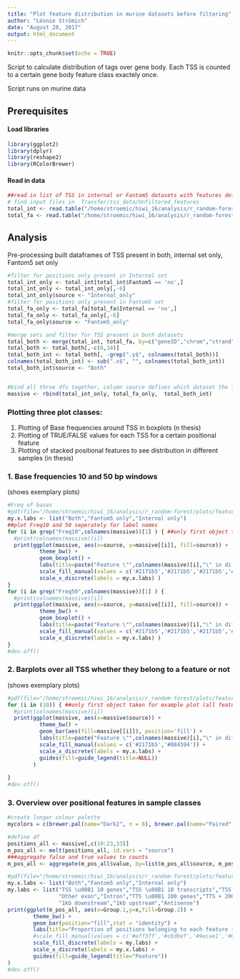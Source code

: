 ```yaml
---
title: "Plot feature distribution in murine datasets before filtering"
author: "Léonie Strömich"
date: "August 28, 2017"
output: html_document
---
```


```r
knitr::opts_chunk$set(echo = TRUE)
```

Script to calculate distribution of tags over gene body. Each TSS is counted to a certain gene body feature class exactely once. 

Script runs on murine data

## Prerequisites
#### Load libraries

```r
library(ggplot2)
library(dplyr)
library(reshape2)
library(RColorBrewer)
```

#### Read in data 

```r
##read in list of TSS in internal or Fantom5 datasets with features defined
# find input files in  Transfer/tss_data/Unfiltered_features
total_int <- read.table("/home/stroemic/hiwi_16/analysis/r_random-forest/features_internal_data_mm9.csv", sep=",", header = TRUE)
total_fa <- read.table("/home/stroemic/hiwi_16/analysis/r_random-forest/features_fantom5_data_mm9.csv", sep=",", header = TRUE)


```

## Analysis

Pre-processing
built dataframes of TSS present in both, internal set only, Fantom5 set only
```r
#filter for positions only present in Internal set
total_int_only <- total_int[total_int$Fantom5 == 'no',]
total_int_only <- total_int_only[,-6]
total_int_only$source <- "Internal_only"
#filter for positions only present in Fantom5 set
total_fa_only <- total_fa[total_fa$Internal == 'no',]
total_fa_only <- total_fa_only[,-6]
total_fa_only$source <- "Fantom5_only"

#merge sets and filter for TSS present in both datasets
total_both <- merge(total_int, total_fa, by=c("geneID","chrom","strand", "start", "end") )
total_both <- total_both[,-c(6,34)]
total_both_int <- total_both[, -grep(".y$", colnames(total_both))]
colnames(total_both_int) <- sub(".x$", "", colnames(total_both_int))
total_both_int$source <- "Both"


#bind all three dfs together, column source defines which dataset the TSS is one
massive <- rbind(total_int_only, total_fa_only,  total_both_int)

```


### Plotting three plot classes:

1. Plotting of Base frequencies around TSS in boxplots (n thesis)
2. Plotting of TRUE/FALSE values for each TSS for a certain positional feature
3. Plotting of stacked positional features to see distribution in different samples (in thesis)

### 1. Base frequencies 10 and 50 bp windows
(shows exemplary plots)
```r
#Freq of bases
#pdf(file="/home/stroemic/hiwi_16/analysis/r_random-forest/plots/features_Freq_bases.pdf")
my.x.labs <- list("Both","Fantom5 only","Internal only")
##plot Freq10 and 50 seperately for label names
for (i in grep("Freq10",colnames(massive))[1] ) { ##only first object taken for example plot
  #print(colnames(massive)[i])
  print(ggplot(massive, aes(x=source, y=massive[[i]], fill=source)) + 
          theme_bw() +
          geom_boxplot() + 
          labs(title=paste("Feature \"",colnames(massive)[i],"\" in different datasets", sep = ""), x ="", y =paste("Counts of base ",tail(strsplit(colnames(massive)[i],"")[[1]], n=1)," in 10bp window",sep="") ) +
          scale_fill_manual(values = c('#2171b5','#2171b5','#2171b5','#2171b5'), guide=FALSE) +
          scale_x_discrete(labels = my.x.labs) )
}
for (i in grep("Freq50",colnames(massive))[1] ) {
  #print(colnames(massive)[i])
  print(ggplot(massive, aes(x=source, y=massive[[i]], fill=source)) + 
          theme_bw() +
          geom_boxplot() + 
          labs(title=paste("Feature \"",colnames(massive)[i],"\" in different datasets", sep = ""), x ="", y =paste("Counts of base ",tail(strsplit(colnames(massive)[i],"")[[1]], n=1)," in 50bp window",sep="")) +
          scale_fill_manual(values = c('#2171b5','#2171b5','#2171b5','#2171b5'), guide=FALSE) +
          scale_x_discrete(labels = my.x.labs) )
}
#dev.off()
```
### 2. Barplots over all TSS whether they belong to a feature or not
(shows exemplary plots)
```r
#pdf(file="/home/stroemic/hiwi_16/analysis/r_random-forest/plots/features_absolut_positions.pdf")
for (i in (10)) { ##only first object taken for example plot (all features: set to 10:23 == colnumbers) 
  #print(colnames(massive)[i])
  print(ggplot(massive, aes(x=massive$source)) + 
          theme_bw() +
          geom_bar(aes(fill=massive[[i]]), position='fill') +
          labs(title=paste("Feature \"",colnames(massive)[i],"\" in different datasets", sep = ""), x ="", y =colnames(massive)[i] ) +
          scale_fill_manual(values = c('#2171b5','#084594')) +
          scale_x_discrete(labels = my.x.labs) +
          guides(fill=guide_legend(title=NULL))
        )
  
}
#dev.off()

```
### 3. Overview over positional features in sample classes

```r
#create longer colour palette
mycolors = c(brewer.pal(name="Dark2", n = 8), brewer.pal(name="Paired", n = 6))

#define df
positions_all <- massive[,c(10:23,33)]
m_pos_all <- melt(positions_all, id.vars = "source")
###aggregate false and true values to counts
m_pos_all <- aggregate(m_pos_all$value, by=list(m_pos_all$source, m_pos_all$variable), FUN=sum )

#pdf(file="/home/stroemic/hiwi_16/analysis/r_random-forest/plots/features_absolute_positions_counts_proportions.pdf")
my.x.labs <- list("Both","Fantom5 only","Internal only")
my.labs <- list("TSS \u00B1 10 genes","TSS \u00B1 10 transcripts","TSS \u00B1 100 genes","TSS \u00B1 100 transcripts","First exon",
                "Other exon","Intron","TTS \u00B1 100 genes","TTS + 200 genes", "TTS \u00B1 100 transcripts","TTS + 200 transcripts",
                "1kb downstream","1kb upstream","Antisense")
print(ggplot(m_pos_all, aes(x=Group.1,y=x,fill=Group.2)) + 
        theme_bw() +
        geom_bar(position="fill",stat = "identity") +
        labs(title="Proportion of positions belonging to each feature in different datasets", x ="", y ="Proportion") +
        #scale_fill_manual(values = c('#eff3ff','#c6dbef','#9ecae1','#6baed6','#3182bd','#08519c')) +
        scale_fill_discrete(labels = my.labs) +
        scale_x_discrete(labels = my.x.labs) +
        guides(fill=guide_legend(title="Feature"))
)
#dev.off()

```


